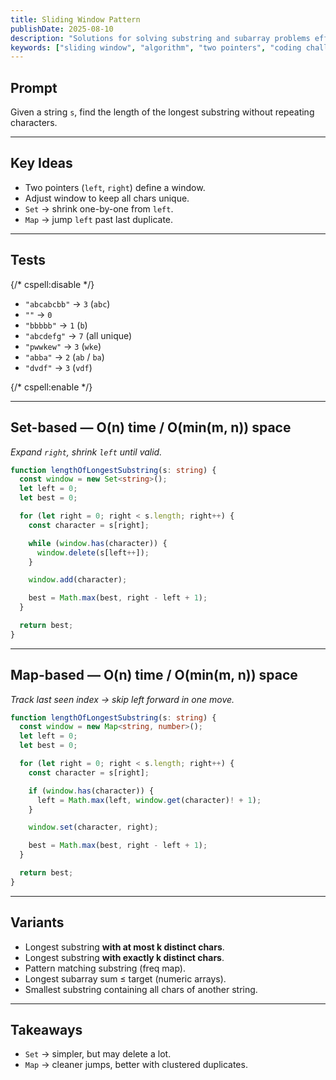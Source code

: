 ```yaml
---
title: Sliding Window Pattern
publishDate: 2025-08-10
description: "Solutions for solving substring and subarray problems efficiently with the sliding window pattern."
keywords: ["sliding window", "algorithm", "two pointers", "coding challenge"]
---
```


## Prompt

Given a string `s`, find the length of the longest substring without repeating characters.

---

## Key Ideas

- Two pointers (`left`, `right`) define a window.
- Adjust window to keep all chars unique.
- `Set` -> shrink one-by-one from `left`.
- `Map` -> jump `left` past last duplicate.

---

## Tests

{/* cspell:disable */}

- `"abcabcbb"` -> `3` (`abc`)
- `""` -> `0`
- `"bbbbb"` -> `1` (`b`)
- `"abcdefg"` -> `7` (all unique)
- `"pwwkew"` -> `3` (`wke`)
- `"abba"` -> `2` (`ab` / `ba`)
- `"dvdf"` -> `3` (`vdf`)

{/* cspell:enable */}

---

## Set-based — O(n) time / O(min(m, n)) space

_Expand `right`, shrink `left` until valid._

```ts
function lengthOfLongestSubstring(s: string) {
  const window = new Set<string>();
  let left = 0;
  let best = 0;

  for (let right = 0; right < s.length; right++) {
    const character = s[right];

    while (window.has(character)) {
      window.delete(s[left++]);
    }

    window.add(character);

    best = Math.max(best, right - left + 1);
  }

  return best;
}
```

---

## Map-based — O(n) time / O(min(m, n)) space

_Track last seen index -> skip left forward in one move._

```ts
function lengthOfLongestSubstring(s: string) {
  const window = new Map<string, number>();
  let left = 0;
  let best = 0;

  for (let right = 0; right < s.length; right++) {
    const character = s[right];

    if (window.has(character)) {
      left = Math.max(left, window.get(character)! + 1);
    }

    window.set(character, right);

    best = Math.max(best, right - left + 1);
  }

  return best;
}
```

---

## Variants

- Longest substring **with at most k distinct chars**.
- Longest substring **with exactly k distinct chars**.
- Pattern matching substring (freq map).
- Longest subarray sum ≤ target (numeric arrays).
- Smallest substring containing all chars of another string.

---

## Takeaways

- `Set` -> simpler, but may delete a lot.
- `Map` -> cleaner jumps, better with clustered duplicates.

